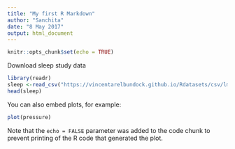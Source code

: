 ```yaml
---
title: "My first R Markdown"
author: "Sanchita"
date: "8 May 2017"
output: html_document
---
```


```r
knitr::opts_chunk$set(echo = TRUE)
```
Download sleep study data

```r
library(readr)
sleep <-read_csv("https://vincentarelbundock.github.io/Rdatasets/csv/lme4/sleepstudy.csv") # no spaces
head(sleep)
```

You can also embed plots, for example:

```r
plot(pressure)
```

Note that the `echo = FALSE` parameter was added to the code chunk to prevent printing of the R code that generated the plot.
